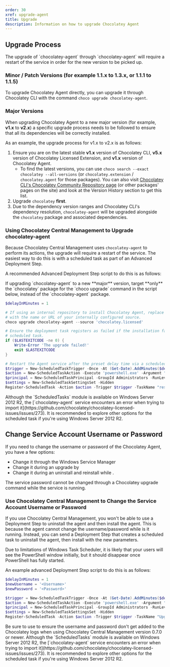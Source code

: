 ```yaml
---
order: 30
xref: upgrade-agent
title: Upgrade
description: Information on how to upgrade Chocolatey Agent
---
```


## Upgrade Process

<Callout type="info">
    The upgrade of `chocolatey-agent` through `chocolatey-agent` will require a restart of the service in order for the new version to be picked up.
</Callout>

### Minor / Patch Versions (for example 1.1.x to 1.3.x, or 1.1.1 to 1.1.5)

To upgrade Chocolatey Agent directly, you can upgrade it through Chocolatey CLI with the command `choco upgrade chocolatey-agent`.

### Major Versions

When upgrading Chocolatey Agent to a new major version (for example, **v1.x** to **v2.x**) a specific upgrade process needs to be followed to ensure that all its dependencies will be correctly installed.

As an example, the upgrade process for v1.x to v2.x is as follows:

1. Ensure you are on the latest stable **v1.x** version of Chocolatey CLI, **v5.x** version of Chocolatey Licensed Extension, and **v1.x** version of Chocolatey Agent.
    - To find the latest versions, you can use `choco search --exact chocolatey --all-versions` (or `chocolatey.extension` / `chocolatey.agent` for those packages).
      You can also visit [Chocolatey CLI's Chocolatey Community Repository page](https://community.chocolatey.org/packages/chocolatey) (or other packages' pages on the site) and look at the Version History section to get this list.
1. Upgrade `chocolatey` **first**.
1. Due to the dependency version ranges and Chocolatey CLI's dependency resolution, `chocolatey-agent` will be upgraded alongside the `chocolatey` package and associated dependencies.

### Using Chocolatey Central Management to Upgrade chocolatey-agent

Because Chocolatey Central Management uses `chocolatey-agent` to perform its actions, the upgrade will require a restart of the service.
The easiest way to do this is with a scheduled task as part of an Advanced Deployment Step.

A recommended Advanced Deployment Step script to do this is as follows:

<Callout type="info">
    If upgrading `chocolatey-agent` to a new **major** version, target **only** the `chocolatey` package for the `choco upgrade` command in the script below, instead of the `chocolatey-agent` package.
</Callout>

```powershell
$delayInMinutes = 1

# If using an internal repository to install Chocolatey Agent, replace `chocolatey.licensed` below
# with the name or URL of your internally configured source.
choco upgrade chocolatey-agent --source 'chocolatey.licensed'

# Ensure the deployment task registers as failed if the installation failed, and skip registering the
# scheduled task.
if ($LASTEXITCODE -ne 0) {
    Write-Error 'The upgrade failed!'
    exit $LASTEXITCODE
}

# Restart the Agent service after the preset delay time via a scheduled task.
$trigger = New-ScheduledTaskTrigger -Once -At (Get-Date).AddMinutes($delayInMinutes)
$action = New-ScheduledTaskAction -Execute 'powershell.exe' -Argument "-WindowStyle Hidden -Command Restart-Service chocolatey-agent"
$principal = New-ScheduledTaskPrincipal -GroupId Administrators -RunLevel Highest
$settings = New-ScheduledTaskSettingsSet -Hidden
Register-ScheduledTask -Action $action -Trigger $trigger -TaskName "restart chocolatey-agent" -Description "Upgrade Chocolatey Agent" -Principal $principal -Settings $settings -Verbose:$false
```

<Callout type="warning">
    Although the `ScheduledTasks` module is available on Windows Server 2012 R2, the [`chocolatey-agent` service encounters an error when trying to import it](https://github.com/chocolatey/chocolatey-licensed-issues/issues/273). It is recommended to explore other options for the scheduled task if you're using Windows Server 2012 R2.
</Callout>

## Change Service Account Username or Password

If you need to change the username or password of the Chocolatey Agent, you have a few options:

* Change it through the Windows Service Manager
* Change it during an upgrade by <Xref title="passing the new username/password to the upgrade command" value="setup-agent" anchor="package-parameters" />
* Change it during an uninstall and reinstall while <Xref title="passing the new username/password to the install command" value="setup-agent" anchor="package-parameters" />.

<Callout type="warning">
    The service password cannot be changed through a Chocolatey upgrade command while the service is running.
</Callout>

### Use Chocolatey Central Management to Change the Service Account Username or Password

If you use Chocolatey Central Management, you won't be able to use a Deployment Step to uninstall the agent and then install the agent. This is because the agent cannot change the username/password while is it running. Instead, you can send a Deployment Step that creates a scheduled task to uninstall the agent, then install with the new parameters.

<Callout type="info">
    Due to limitations of Windows Task Scheduler, it is likely that your users will see the PowerShell window initially, but it should disappear once PowerShell has fully started.
</Callout>

An example advanced Deployment Step script to do this is as follows:

```powershell
$delayInMinutes = 1
$newUsername = '<Username>'
$newPassword = '<Password>'

$trigger = New-ScheduledTaskTrigger -Once -At (Get-Date).AddMinutes($delayInMinutes)
$action = New-ScheduledTaskAction -Execute 'powershell.exe' -Argument "-WindowStyle Hidden -Command choco uninstall chocolatey-agent -y ; choco install chocolatey-agent -y --params='/Username:$newUsername' --package-parameters-sensitive='/Password:$newPassword'"
$principal = New-ScheduledTaskPrincipal -GroupId Administrators -RunLevel Highest
$settings = New-ScheduledTaskSettingsSet -Hidden
Register-ScheduledTask -Action $action -Trigger $trigger -TaskName "Upgrade chocolatey-agent" -Description "Upgrade Chocolatey Agent" -Principal $principal -Settings $settings -Verbose:$false
```

<Callout type="info">
    Be sure to use <Xref title="Sensitive Variables" value="ccm-administration-sensitive-variables" /> to ensure the username and password don't get added to the Chocolatey logs when using Chocolatey Central Management version 0.7.0 or newer.
</Callout>

<Callout type="warning">
    Although the `ScheduledTasks` module is available on Windows Server 2012 R2, the [`chocolatey-agent` service encounters an error when trying to import it](https://github.com/chocolatey/chocolatey-licensed-issues/issues/273). It is recommended to explore other options for the scheduled task if you're using Windows Server 2012 R2.
</Callout>
